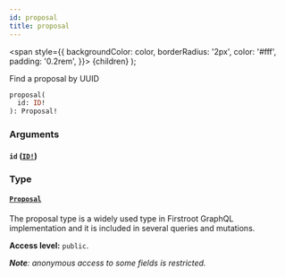 ```yaml
---
id: proposal
title: proposal
---
```


<span
style={{
      backgroundColor: color,
      borderRadius: '2px',
      color: '#fff',
      padding: '0.2rem',
    }}>
{children}
</span>
);

Find a proposal by UUID

```graphql
proposal(
  id: ID!
): Proposal!

```

### Arguments

#### `id` ([`ID!`](/api/scalars/id))

### Type

#### [`Proposal`](/api/objects/proposal)

The proposal type is a widely used type in Firstroot GraphQL implementation and it is included in several queries and mutations.

**Access level:** `public`.

_**Note**: anonymous access to some fields is restricted._
